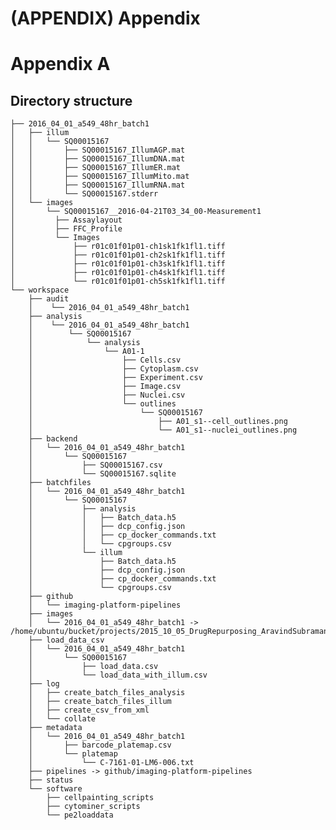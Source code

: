# (APPENDIX) Appendix {-} 
# Appendix A
## Directory structure

```
├── 2016_04_01_a549_48hr_batch1
│   ├── illum
│   │   └── SQ00015167
│   │       ├── SQ00015167_IllumAGP.mat
│   │       ├── SQ00015167_IllumDNA.mat
│   │       ├── SQ00015167_IllumER.mat
│   │       ├── SQ00015167_IllumMito.mat
│   │       ├── SQ00015167_IllumRNA.mat
│   │       └── SQ00015167.stderr
│   └── images
│       └── SQ00015167__2016-04-21T03_34_00-Measurement1
│         ├── Assaylayout
│         ├── FFC_Profile
│         └── Images
│             ├── r01c01f01p01-ch1sk1fk1fl1.tiff
│             ├── r01c01f01p01-ch2sk1fk1fl1.tiff
│             ├── r01c01f01p01-ch3sk1fk1fl1.tiff
│             ├── r01c01f01p01-ch4sk1fk1fl1.tiff
│             └── r01c01f01p01-ch5sk1fk1fl1.tiff
└── workspace
    ├── audit
    │    └── 2016_04_01_a549_48hr_batch1
    ├── analysis
    │    └── 2016_04_01_a549_48hr_batch1
    │        └── SQ00015167
    │            └── analysis
    │                └── A01-1
    │                    ├── Cells.csv
    │                    ├── Cytoplasm.csv
    │                    ├── Experiment.csv
    │                    ├── Image.csv
    │                    ├── Nuclei.csv
    │                    └── outlines
    │                        └── SQ00015167
    │                            ├── A01_s1--cell_outlines.png
    │                            └── A01_s1--nuclei_outlines.png
    ├── backend
    │   └── 2016_04_01_a549_48hr_batch1
    │       └── SQ00015167
    │           ├── SQ00015167.csv
    │           └── SQ00015167.sqlite
    ├── batchfiles
    │   └── 2016_04_01_a549_48hr_batch1
    │       └── SQ00015167
    │           ├── analysis
    │           │   ├── Batch_data.h5
    │           │   ├── dcp_config.json
    │           │   ├── cp_docker_commands.txt
    │           │   └── cpgroups.csv
    │           └── illum
    │               ├── Batch_data.h5
    │               ├── dcp_config.json
    │               ├── cp_docker_commands.txt
    │               └── cpgroups.csv
    ├── github
    │   └── imaging-platform-pipelines
    ├── images
    │   └── 2016_04_01_a549_48hr_batch1 -> /home/ubuntu/bucket/projects/2015_10_05_DrugRepurposing_AravindSubramanian_GolubLab_Broad/2016_04_01_a549_48hr_batch1/images/
    ├── load_data_csv
    │   └── 2016_04_01_a549_48hr_batch1
    │       └── SQ00015167
    │           ├── load_data.csv
    │           └── load_data_with_illum.csv
    ├── log 
    │   ├── create_batch_files_analysis
    │   ├── create_batch_files_illum
    │   ├── create_csv_from_xml
    │   └── collate       
    ├── metadata
    │   └── 2016_04_01_a549_48hr_batch1
    │       ├── barcode_platemap.csv
    │       └── platemap
    │           └── C-7161-01-LM6-006.txt
    ├── pipelines -> github/imaging-platform-pipelines
    ├── status
    └── software
        ├── cellpainting_scripts
        ├── cytominer_scripts
        └── pe2loaddata
```
